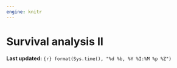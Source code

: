 ```yaml
---
engine: knitr
---
```

# Survival analysis II {#sec-week6}
**Last updated:** `{r} format(Sys.time(), "%d %b, %Y %I:%M %p %Z")`

